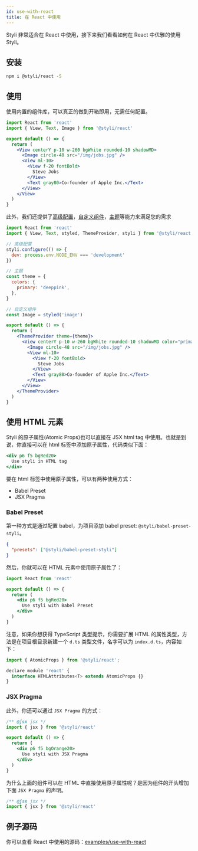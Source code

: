 ```yaml
---
id: use-with-react
title: 在 React 中使用
---
```


Styli 非常适合在 React 中使用，接下来我们看看如何在 React 中优雅的使用 Styli。

## 安装

```bash
npm i @styli/react -S
```

## 使用

使用内置的组件库，可以真正的做到开箱即用，无需任何配置。

```jsx
import React from 'react'
import { View, Text, Image } from '@styli/react'

export default () => {
  return (
    <View centerY p-10 w-260 bgWhite rounded-10 shadowMD>
      <Image circle-48 src="/img/jobs.jpg" />
      <View ml-10>
        <View f-20 fontBold>
          Steve Jobs
        </View>
        <Text gray80>Co-founder of Apple Inc.</Text>
      </View>
    </View>
  )
}
```

此外，我们还提供了[高级配置](config)，[自定义组件](styled)，[主题](theme)等能力来满足您的需求

```jsx
import React from 'react'
import { View, Text, styled, ThemeProvider, styli } from '@styli/react'

// 高级配置
styli.configure(() => {
  dev: process.env.NODE_ENV === 'development'
})

// 主题
const theme = {
  colors: {
    primary: 'deeppink',
  },
}

// 自定义组件
const Image = styled('image')

export default () => {
  return (
    <ThemeProvider theme={theme}>
      <View centerY p-10 w-260 bgWhite rounded-10 shadowMD color="primary">
        <Image circle-48 src="/img/jobs.jpg" />
        <View ml-10>
          <View f-20 fontBold>
            Steve Jobs
          </View>
          <Text gray80>Co-founder of Apple Inc.</Text>
        </View>
      </View>
    </ThemeProvider>
  )
}
```

## 使用 HTML 元素

Styli 的原子属性(Atomic Props)也可以直接在 JSX html tag 中使用。也就是到说，你直接可以在 html 标签中添加原子属性，代码类似下面：

```jsx
<div p6 f5 bgRed20>
  Use styli in HTML tag
</div>
```

要在 html 标签中使用原子属性，可以有两种使用方式：

- Babel Preset
- JSX Pragma

### Babel Preset

第一种方式是通过配置 babel，为项目添加 babel preset: `@styli/babel-preset-styli`。

```json title=".babelrc"
{
  "presets": ["@styli/babel-preset-styli"]
}
```

然后，你就可以在 HTML 元素中使用原子属性了：

```jsx
import React from 'react'

export default () => {
  return (
    <div p6 f5 bgRed20>
      Use styli with Babel Preset
    </div>
  )
}
```

注意，如果你想获得 TypeScript 类型提示，你需要扩展 HTML 的属性类型，方法是在项目根目录新建一个 `d.ts` 类型文件，名字可以为 `index.d.ts`，内容如下：

```jsx title="index.d.ts"
import { AtomicProps } from '@styli/react';

declare module 'react' {
  interface HTMLAttributes<T> extends AtomicProps {}
}

```

### JSX Pragma

此外，你还可以通过 `JSX Pragma` 的方式：

```jsx
/** @jsx jsx */
import { jsx } from '@styli/react'

export default () => {
  return (
    <div p6 f5 bgOrange20>
      Use styli with JSX Pragma
    </div>
  )
}
```

为什么上面的组件可以在 HTML 中直接使用原子属性呢？是因为组件的开头增加下面 `JSX Pragma` 的声明。

```jsx
/** @jsx jsx */
import { jsx } from '@styli/react'
```

## 例子源码

你可以查看 React 中使用的源码：[examples/use-with-react](https://github.com/forsigner/styli/tree/master/examples/use-with-react)
